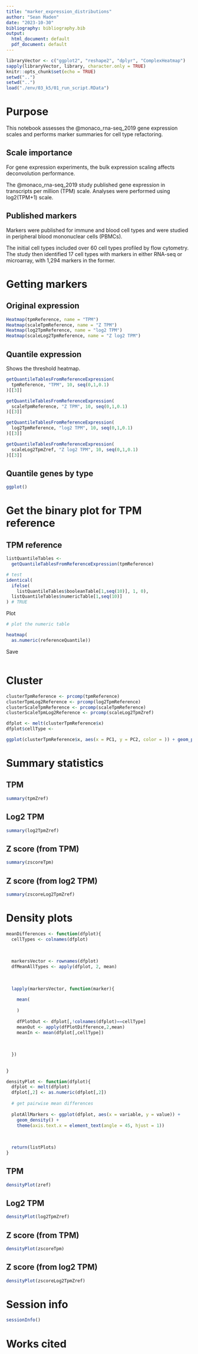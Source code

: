 ```yaml
---
title: "marker_expression_distributions"
author: "Sean Maden"
date: "2023-10-30"
bibliography: bibliography.bib
output:
  html_document: default
  pdf_document: default
---
```


```r
libraryVector <- c("ggplot2", "reshape2", "dplyr", "ComplexHeatmap")
sapply(libraryVector, library, character.only = TRUE)
knitr::opts_chunk$set(echo = TRUE)
setwd("..")
setwd("..")
load("./env/03_k5/01_run_script.RData")
```

# Purpose

This notebook assesses the @monaco_rna-seq_2019 gene expression scales and 
performs marker summaries for cell type refactoring.

## Scale importance

For gene expression experiments, the bulk expression scaling affects 
deconvolution performance.

The @monaco_rna-seq_2019 study published gene expression in transcripts per 
million (TPM) scale. Analyses were performed using log2(TPM+1) scale.

## Published markers

Markers were published for immune and blood cell types and were studied in 
peripheral blood mononuclear cells (PBMCs).

The initial cell types included over 60 cell types profiled by flow cytometry.
The study then identified 17 cell types with markers in either RNA-seq or 
microarray, with 1,294 markers in the former.

# Getting markers

## Original expression

```r
Heatmap(tpmReference, name = "TPM")
Heatmap(scaleTpmReference, name = "Z TPM")
Heatmap(log2TpmReference, name = "log2 TPM")
Heatmap(scaleLog2TpmReference, name = "Z log2 TPM")
```

## Quantile expression

Shows the threshold heatmap.

```r

getQuantileTablesFromReferenceExpression(
  tpmReference, "TPM", 10, seq(0,1,0.1)
)[[3]]

getQuantileTablesFromReferenceExpression(
  scaleTpmReference, "Z TPM", 10, seq(0,1,0.1)
)[[3]]

getQuantileTablesFromReferenceExpression(
  log2TpmReference, "log2 TPM", 10, seq(0,1,0.1)
)[[3]]

getQuantileTablesFromReferenceExpression(
  scaleLog2TpmZref, "Z log2 TPM", 10, seq(0,1,0.1)
)[[3]]

```

## Quantile genes by type

```r

ggplot()

```

# Get the binary plot for TPM reference

## TPM reference

```r

listQuantileTables <- 
  getQuantileTablesFromReferenceExpression(tpmReference)

# test
identical(
  ifelse(
    listQuantileTables$booleanTable[1,seq(10)], 1, 0),
  listQuantileTables$numericTable[1,seq(10)]
) # TRUE

```

Plot

```r


# plot the numeric table

heatmap(
  as.numeric(referenceQuantile))

```

Save

```r
```

# Cluster

```r

clusterTpmReference <- prcomp(tpmReference)
clusterTpmLog2Reference <- prcomp(log2TpmReference)
clusterScaleTpmReference <- prcomp(scaleTpmReference)
clusterScaleTpmLog2Reference <- prcomp(scaleLog2TpmZref)

```

```r

dfplot <- melt(clusterTpmReference$x)
dfplot$cellType <- 

ggplot(clusterTpmReference$x, aes(x = PC1, y = PC2, color = )) + geom_point()

```

# Summary statistics

## TPM

```r
summary(tpmZref)
```

## Log2 TPM

```r
summary(log2TpmZref)
```

## Z score (from TPM)

```r
summary(zscoreTpm)
```

## Z score (from log2 TPM)

```r
summary(zscoreLog2TpmZref)
```

# Density plots

```r
meanDifferences <- function(dfplot){
  cellTypes <- colnames(dfplot)
  
  
  
  markersVector <- rownames(dfplot)
  dfMeanAllTypes <- apply(dfplot, 2, mean)
  
  
  
  lapply(markersVector, function(marker){
    
    mean(
      
    )
    
    dfPlotOut <- dfplot[,!colnames(dfplot)==cellType]
    meanOut <- apply(dfPlotDifference,2,mean)
    meanIn <- mean(dfplot[,cellType])
    
    
    
  })
  
  
}

densityPlot <- function(dfplot){
  dfplot <- melt(dfplot)
  dfplot[,2] <- as.numeric(dfplot[,2])
  
  # get pairwise mean differences
  
  plotAllMarkers <- ggplot(dfplot, aes(x = variable, y = value)) + 
    geom_density() +
    theme(axis.text.x = element_text(angle = 45, hjust = 1))
  
  
  
  return(listPlots)
}
```

## TPM

```r
densityPlot(zref)
```

## Log2 TPM

```r
densityPlot(log2TpmZref)
```

## Z score (from TPM)

```r
densityPlot(zscoreTpm)
```

## Z score (from log2 TPM)

```r
densityPlot(zscoreLog2TpmZref)
```

# Session info

```r
sessionInfo()
```

# Works cited
